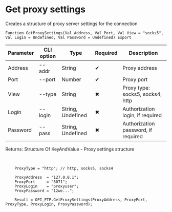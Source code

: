 ﻿---
sidebar_position: 7
description: Get proxy settings and other functions to work with FTP in the Open Integration Package, a free open-source integration library for 1C:Enterprise 8, OneScript and CLI
keywords: [1C, 1С, 1С:Enterprise, 1С:Enterprise 8.3, API, Integration, Services, Exchange, OneScript, CLI, FTP]
---


# Get proxy settings
 Creates a structure of proxy server settings for the connection



`Function GetProxySettings(Val Address, Val Port, Val View = "socks5", Val Login = Undefined, Val Password = Undefined) Export`

  | Parameter | CLI option | Type | Required | Description |
  |-|-|-|-|-|
  | Address | --addr | String | &#x2714; | Proxy address |
  | Port | --port | Number | &#x2714; | Proxy port |
  | View | --type | String | &#x2716; | Proxy type: socks5, socks4, http |
  | Login | --login | String, Undefined | &#x2716; | Authorization login, if required |
  | Password | --pass | String, Undefined | &#x2716; | Authorization password, if required |

  
  Returns:  Structure Of KeyAndValue - Proxy settings structure

<br/>




```bsl title="1C:Enterprise/OneScript code example"
    ProxyType = "http"; // http, socks5, socks4

    ProxyAddress  = "127.0.0.1";
    ProxyPort     = "8071";
    ProxyLogin    = "proxyuser";
    ProxyPassword = "12we...";

    Result = OPI_FTP.GetProxySettings(ProxyAddress, ProxyPort, ProxyType, ProxyLogin, ProxyPassword);
```
 




